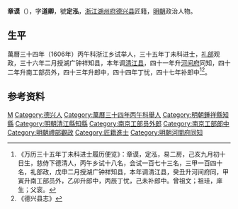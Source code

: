 '''章谟'''（{{bd|？||？||}}），字'''道卿'''，號'''定泓'''，[[浙江|浙江]][[湖州府|湖州府]][[德兴县|德兴县]]匠籍，[[明朝|明朝]]政治人物。

== 生平 ==
萬曆三十四年（1606年）丙午科浙江乡试举人，三十五年丁未科进士，[[礼部|礼部]]观政，三十六年二月授湖广钟祥知县，本年调[[清江县|清江县]]，四十一年升[[河间府|河间府]]同知，四十二年升南工部员外，四十三年升郎中，四十四年丁忧，四十七年补郎中<ref>《万历三十五年丁未科进士履历便览》：章谟，定泓，易二房，己亥九月初十日生，慈侍下德清人，丙午乡试十八名，会试一百七十三名，三甲一百四十名，礼部政，戊申二月授湖广钟祥知县，本年调清江县，癸丑升河间府同，甲寅升南工部员外，乙卯升郎中，丙辰丁忧，己未补郎中。曾祖文；祖珪，庠生；父衮。</ref><ref>《德兴县志》</ref>。

==参考资料==
{{reflist}}

{{萬曆三十五年丁未科殿試金榜}}
{{明朝人物小作品}}
{{Authority control}}

{{DEFAULTSORT:}}
[[Category:章姓|M]]
[[Category:德兴人|Category:德兴人]]
[[Category:萬曆三十四年丙午科舉人|Category:萬曆三十四年丙午科舉人]]
[[Category:明朝鍾祥縣知縣|Category:明朝鍾祥縣知縣]]
[[Category:明朝清江縣知縣|Category:明朝清江縣知縣]]
[[Category:南京工部员外郎|Category:南京工部员外郎]]
[[Category:南京工部郎中|Category:南京工部郎中]]
[[Category:明朝禮部觀政|Category:明朝禮部觀政]]
[[Category:匠籍進士|Category:匠籍進士]]
[[Category:明朝河間府同知|Category:明朝河間府同知]]